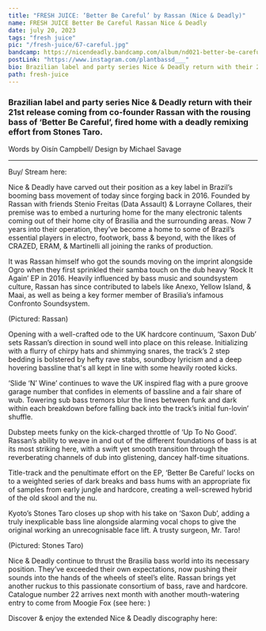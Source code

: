 ---
title: "FRESH JUICE: ‘Better Be Careful’ by Rassan (Nice & Deadly)"
name: FRESH JUICE Better Be Careful Rassan Nice & Deadly
date: july 20, 2023
tags: "fresh juice"
pic: "/fresh-juice/67-careful.jpg"
bandcamp: https://nicendeadly.bandcamp.com/album/nd021-better-be-careful-ep
postLink: "https://www.instagram.com/plantbassd___"
bio: Brazilian label and party series Nice & Deadly return with their 21st release coming from co-founder Rassan with the rousing bass of ‘Better Be Careful’, fired home with a deadly remixing effort from Stones Taro.
path: fresh-juice
---

### Brazilian label and party series Nice & Deadly return with their 21st release coming from co-founder Rassan with the rousing bass of ‘Better Be Careful’, fired home with a deadly remixing effort from Stones Taro.

<p className="smallText">Words by Oisín Campbell/ Design by Michael Savage</p>

<hr />

<BandCamp src="album=662452582" />

Buy/ Stream here: <HoverLink url="https://nicendeadly.bandcamp.com/album/nd021-better-be-careful-ep" external />

Nice & Deadly have carved out their position as a key label in Brazil’s booming bass movement of today since forging back in 2016. Founded by Rassan with friends Stenio Freitas (Data Assault) & Lorrayne Collares, their premise was to embed a nurturing home for the many electronic talents coming out of their home city of Brasilia and the surrounding areas. Now 7 years into their operation, they’ve become a home to some of Brazil’s essential players in electro, footwork, bass & beyond, with the likes of CRAZED, ERAM, & Martinelli all joining the ranks of production.

It was Rassan himself who got the sounds moving on the imprint alongside Ogro when they first sprinkled their samba touch on the dub heavy ‘Rock It Again’ EP in 2016. Heavily influenced by bass music and soundsystem culture, Rassan has since contributed to labels like Anexo, Yellow Island, & Maai, as well as being a key former member of Brasilia’s infamous Confronto Soundsystem.

<Picture src="/fresh-juice/67-rassan.jpg" alt="Rassan cover pic" size={1200} />
<p className="smallText">(Pictured: Rassan)</p>

Opening with a well-crafted ode to the UK hardcore continuum, ‘Saxon Dub’ sets Rassan’s direction in sound well into place on this release. Initializing with a flurry of chirpy hats and shimmying snares, the track’s 2 step bedding is bolstered by hefty rave stabs, soundboy lyricism and a deep hovering bassline that's all kept in line with some heavily rooted kicks.

‘Slide ‘N’ Wine’ continues to wave the UK inspired flag with a pure groove garage number that confides in elements of bassline and a fair share of wub. Towering sub bass tremors blur the lines between funk and dark within each breakdown before falling back into the track’s initial fun-lovin’ shuffle.

Dubstep meets funky on the kick-charged throttle of ‘Up To No Good’. Rassan’s ability to weave in and out of the different foundations of bass is at its most striking here, with a swift yet smooth transition through the reverberating channels of dub into glistening, dancey half-time situations.

Title-track and the penultimate effort on the EP, ‘Better Be Careful’ locks on to a weighted series of dark breaks and bass hums with an appropriate fix of samples from early jungle and hardcore, creating a well-screwed hybrid of the old skool and the nu.

Kyoto’s Stones Taro closes up shop with his take on ‘Saxon Dub’, adding a truly inexplicable bass line alongside alarming vocal chops to give the original working an unrecognisable face lift. A trusty surgeon, Mr. Taro!

<Picture src="/fresh-juice/67-taro.png" alt="Stones Taro cover pic" size={1200} />
<p className="smallText">(Pictured: Stones Taro)</p>

Nice & Deadly continue to thrust the Brasilia bass world into its necessary position. They’ve exceeded their own expectations, now pushing their sounds into the hands of the wheels of steel’s elite. Rassan brings yet another ruckus to this passionate consortium of bass, rave and hardcore.
Catalogue number 22 arrives next month with another mouth-watering entry to come from Moogie Fox (see here: <HoverLink url="https://nicendeadly.bandcamp.com/album/nd022-biochemical-stasis" external /> )

Discover & enjoy the extended Nice & Deadly discography here: <HoverLink url="https://nicendeadly.bandcamp.com" external />
